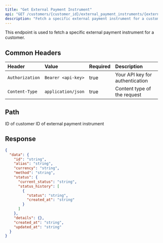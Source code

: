 ```yaml
---
title: "Get External Payment Instrument"
api: "GET /customers/{customer_id}/external_payment_instruments/{external_payment_instrument_id}"
description: "Fetch a specific external payment instrument for a customer"
---
```


This endpoint is used to fetch a specific external payment instrument for a customer.

## Common Headers

| Header          | Value              | Required | Description                     |
| :-------------- | :----------------- | :------- | :------------------------------ |
| `Authorization` | `Bearer <api-key>` | true     | Your API key for authentication |
| `Content-Type`  | `application/json` | true     | Content type of the request     |

## Path

<ParamField path="customer_id" type="string" required>
  ID of customer
</ParamField>

<ParamField path="external_payment_instrument_id" type="string" required>
  ID of external payment instrument
</ParamField>

## Response

<ResponseExample>

```json Response
{
  "data": {
    "id": "string",
    "alias": "string",
    "currency": "string",
    "method": "string",
    "status": {
      "current_status": "string",
      "status_history": [
        {
          "status": "string",
          "created_at": "string"
        }
      ]
    },
    "details": {},
    "created_at": "string",
    "updated_at": "string"
  }
}
```

</ResponseExample>
